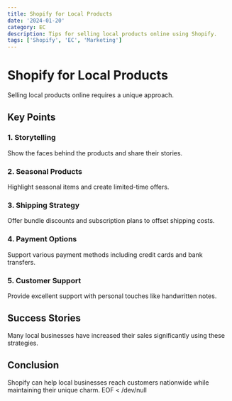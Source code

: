 ```yaml
---
title: Shopify for Local Products
date: '2024-01-20'
category: EC
description: Tips for selling local products online using Shopify.
tags: ['Shopify', 'EC', 'Marketing']
---
```


# Shopify for Local Products

Selling local products online requires a unique approach.

## Key Points

### 1. Storytelling
Show the faces behind the products and share their stories.

### 2. Seasonal Products
Highlight seasonal items and create limited-time offers.

### 3. Shipping Strategy
Offer bundle discounts and subscription plans to offset shipping costs.

### 4. Payment Options
Support various payment methods including credit cards and bank transfers.

### 5. Customer Support
Provide excellent support with personal touches like handwritten notes.

## Success Stories

Many local businesses have increased their sales significantly using these strategies.

## Conclusion

Shopify can help local businesses reach customers nationwide while maintaining their unique charm.
EOF < /dev/null